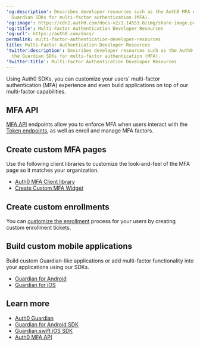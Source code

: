 ---
'og:description': Describes developer resources such as the Auth0 MFA API and the
  Guardian SDKs for multi-factor authentication (MFA).
'og:image': https://cdn2.auth0.com/docs-v2/1.14553.0/img/share-image.png
'og:title': Multi-Factor Authentication Developer Resources
'og:url': https://auth0.com/docs/
permalink: multi-factor-authentication-developer-resources
title: Multi-Factor Authentication Developer Resources
'twitter:description': Describes developer resources such as the Auth0 MFA API and
  the Guardian SDKs for multi-factor authentication (MFA).
'twitter:title': Multi-Factor Authentication Developer Resources
---
Using Auth0 SDKs, you can customize your users' <Tooltip tip="Multi-factor authentication (MFA): User authentication process that uses a factor in addition to username and password such as a code via SMS." cta="View Glossary" href="/docs/glossary?term=multi-factor+authentication">multi-factor authentication</Tooltip> (MFA) experience and even build applications on top of our multi-factor capabilities.

## MFA API

[MFA API](/docs/secure/multi-factor-authentication/multi-factor-authentication-developer-resources/mfa-api) endpoints allow you to enforce MFA when users interact with the [Token endpoints](https://auth0.com/docs/api/authentication#get-token), as well as enroll and manage MFA factors.

## Create custom MFA pages

Use the following client libraries to customize the look-and-feel of the MFA page so it matches your organization.

* [Auth0 MFA Client library](https://github.com/auth0/auth0-guardian.js)
* [Create Custom MFA Widget](https://github.com/auth0/auth0-guardian.js/tree/master/example)

## Create custom enrollments

You can [customize the enrollment](/docs/secure/multi-factor-authentication/multi-factor-authentication-developer-resources/create-custom-enrollment-tickets) process for your users by creating custom enrollment tickets.

## Build custom mobile applications

Build custom Guardian-like applications or add multi-factor functionality into your applications using our SDKs.

* [Guardian for Android](/docs/secure/multi-factor-authentication/auth0-guardian/guardian-for-android-sdk)
* [Guardian for iOS](/docs/secure/multi-factor-authentication/auth0-guardian/guardian-for-ios-sdk)

## Learn more

* [Auth0 Guardian](/docs/secure/multi-factor-authentication/auth0-guardian)
* [Guardian for Android SDK](/docs/secure/multi-factor-authentication/auth0-guardian/guardian-for-android-sdk)
* [Guardian.swift iOS SDK](/docs/secure/multi-factor-authentication/auth0-guardian/guardian-for-ios-sdk)
* [Auth0 MFA API](/docs/secure/multi-factor-authentication/multi-factor-authentication-developer-resources/mfa-api)